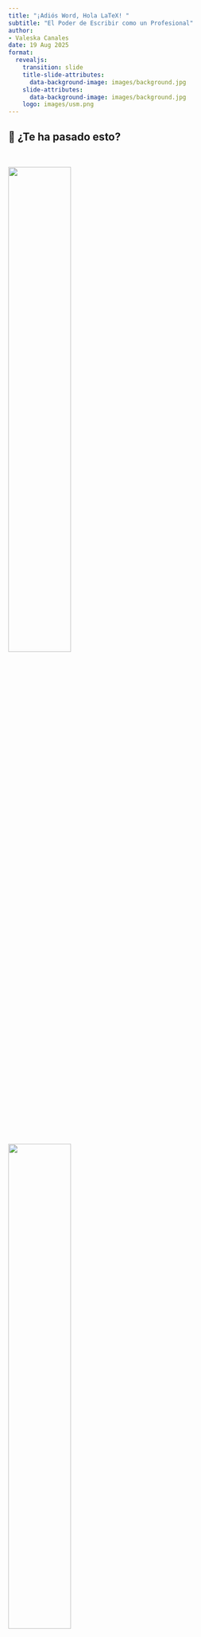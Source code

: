 ```yaml
---
title: "¡Adiós Word, Hola LaTeX! "
subtitle: "El Poder de Escribir como un Profesional"
author: 
- Valeska Canales
date: 19 Aug 2025
format: 
  revealjs:
    transition: slide
    title-slide-attributes: 
      data-background-image: images/background.jpg
    slide-attributes:
      data-background-image: images/background.jpg
    logo: images/usm.png
---
```


## 📝 ¿Te ha pasado esto? {background-image="images/background.jpg" background-opacity="0.25"}

::: r-stack
<br>

![](images/intro1.jpeg){.fragment .fade-in-then-out fig-align="center" width="50%"}

![](images/intro2.jpeg){.fragment .fade-in-then-out fig-align="center" width="50%"}

![](images/latexword2.jpg){.fragment fig-align="center" width="75%"}
:::

------------------------------------------------------------------------

## 🎯 Objetivos {background-image="images/background.jpg" background-opacity="0.25"}

::: columns
::: {.column width="40%"}
::: {style="text-align: center;"}
<img src="images/intro3.jpeg" alt="Tachado" style="width: 100%; border-radius: 10px;"/>
:::
:::

::: {.column .incremental width="60%"}
<br>

- **Conocer LaTeX**: Qué es y por qué usarlo frente a otros editores.\
- **Primeros pasos**: Crear, compilar y estructurar un documento básico.\
- **Elementos clave**: Texto, secciones, listas, imágenes y fórmulas.\
- **Buenas prácticas**: Organización, plantillas y recursos recomendados.
:::
:::

------------------------------------------------------------------------

##  {background-image="images/background_slides3.png" background-opacity="0.3"}

::: {style="display: flex; justify-content: center; align-items: center; height: 60vh; flex-direction: column; text-align: center;"}
[LaTeX]{style="font-size: 1em"}

[¿Qué es y por qué usarlo?]{style="font-size: 1.5em"}
:::

------------------------------------------------------------------------

## ¿Qué es LaTeX? {background-image="images/background.jpg" background-opacity="0.25"}

::: columns
::: {.column width="40%"}
::: {style="text-align: center;"}
<img src="images/latex.png" alt="Escribir Informe" style="width: 100%; border-radius: 10px;"/>
:::
:::

::: {.column .incremental width="60%"}
<br>

-   **¿Qué es LaTeX?**
    -   Sistema para crear documentos académicos y científicos con formato profesional.
- **Ventajas**:  
    - Automatiza referencias, citas y ecuaciones.  
    - Control total sobre formato y estructura.  
    - Ideal para documentos extensos y complejos.
:::
:::

------------------------------------------------------------------------

## Ejemplos de LaTeX {background-image="images/background.jpg" background-opacity="0.25"}


::: r-stack

::: {.fragment .fade-in-then-out}
<iframe src="https://www.slideshare.net/slideshow/embed_code/key/6iH5QPCL3w1qwm?startSlide=1"
        width="960" height="600" frameborder="0" scrolling="no"
        style="max-width:100%; border:1px solid #CCC; border-radius:10px;"
        allowfullscreen></iframe>
:::

::: {.fragment .fade-in-then-out}
<iframe src="https://www.slideshare.net/slideshow/embed_code/key/eUNDWTAdYMfD7M?hostedIn=slideshare&page=upload"
        width="960" height="600" frameborder="0" scrolling="no"
        style="max-width:100%; border:1px solid #CCC; border-radius:10px;"
        allowfullscreen></iframe>
:::


::: {.fragment}
<iframe src="https://www.slideshare.net/slideshow/embed_code/key/tkQohqCfNlexT1?startSlide=1"
        width="960" height="600" frameborder="0" scrolling="no"
        style="max-width:100%; border:1px solid #CCC; border-radius:10px;"
        allowfullscreen></iframe>
:::
:::




------------------------------------------------------------------------

## ¿Cómo empezar? {background-image="images/background.jpg" background-opacity="0.25"}

::: columns
::: {.column width="40%"}
::: {style="text-align: center;"}
<img src="images/tex.png" alt="Overleaf" style="width: 90%; border-radius: 10px;"/>
:::
:::

::: {.column .incremental width="60%"}
<br>

- **Editor recomendado:**
  - [Overleaf](https://www.overleaf.com/) *(en línea, sin instalación)*  

- **Instalaciones locales:**
  - [TeX Live](https://www.tug.org/texlive/), [MiKTeX](https://miktex.org/), [MacTeX](https://tug.org/mactex/)  

- **Editores útiles:**
  - [TeXstudio](https://www.texstudio.org/), [VSCode + LaTeX Workshop](https://marketplace.visualstudio.com/items?itemName=James-Yu.latex-workshop)  
:::
:::

. . .

> 🌿 En este taller nos centraremos en [Overleaf](https://www.overleaf.com/), fácil y en línea.

------------------------------------------------------------------------

## Overleaf: LaTeX Online {background-image="images/background.jpg" background-opacity="0.25"}

::: columns
::: {.column width="40%"}
::: {style="text-align: center;"}
<img src="images/overleaf.png" alt="Overleaf Logo" style="width: 80%; border-radius: 10px;"/>
:::
:::

::: {.column .incremental width="60%"}
<br>

-   **¿Qué es?**
    -   Plataforma en línea para escribir y compilar documentos en LaTeX sin instalación.
-   **¿Por qué usarlo?**
    -   Edición colaborativa en tiempo real.\
    -   Integración con GitHub y la nube.\
    -   Compilación y previsualización instantánea.\
:::
:::

. . .

> 🌿 Para este taller, crea tu cuenta gratuita en [Overleaf](https://www.overleaf.com/).

------------------------------------------------------------------------

## Ejemplos en Overleaf {background-image="images/background.jpg" background-opacity="0.25"}

::: r-stack
<br>

![](images/overleaf1.jpg){.fragment .fade-in-then-out fig-align="center" width="90%"}


![](images/ovealeaf2.png){.fragment fig-align="center" width="75%"}
:::

------------------------------------------------------------------------

##  {background-image="images/background_slides3.png" background-opacity="0.3"}

::: {style="display: flex; justify-content: center; align-items: center; height: 60vh; flex-direction: column; text-align: center;"}
[LaTeX]{style="font-size: 1em"}

[Manos a la Obra]{style="font-size: 1.5em"}
:::

------------------------------------------------------------------------

## 📄 Actividad: Artículo en Overleaf {background-image="images/background.jpg" background-opacity="0.25"}

<br>

::: columns
::: {.column width="40%"}
::: {style="text-align: center;"}
<img src="images/ejercicio.png" alt="Overleaf Logo" style="width: 80%; border-radius: 10px;"/>
:::
:::

::: {.column .incremental width="60%"}



1. **Nuevo proyecto en Overleaf**.
2. **Copia** la [plantilla](https://www.overleaf.com/read/qfrqrpxfqhkj#f66dd7).
3. **Edita**: título, texto e imágenes.
4. **Compila** y revisa.
5. *(Extra)* Añade cita y bibliografía.

:::
:::

. . .

> ⏱️ Tiempo de la actividad: 10–15 minutos.




------------------------------------------------------------------------

##  {background-image="images/background_slides3.png" background-opacity="0.3"}

::: {style="display: flex; justify-content: center; align-items: center; height: 60vh; flex-direction: column; text-align: center;"}
[LaTeX]{style="font-size: 1em"}

[Explora y aprende con plantillas]{style="font-size: 1.5em"}
:::

------------------------------------------------------------------------

## Overleaf Gallery{background-image="images/background.jpg" background-opacity="0.25"}

::: columns
::: {.column width="40%"}
::: {style="text-align: center;"}
<img src="images/gallery.png" alt="Escribir Informe" style="width: 100%; border-radius: 10px;"/>
:::
:::

::: {.column .incremental width="60%"}
<br>

- **Plantillas listas para usar**:
  - Artículos, tesis, pósters y presentaciones.
- **Aprende explorando**:
  - Abre una plantilla y estudia su código.
- **Personaliza y reutiliza**:
  - Cambia texto, imágenes y estilo.

:::
:::

. . .

> 🌿 Veamos algunos ejemplos en [Overleaf Gallery](https://www.overleaf.com/gallery).


------------------------------------------------------------------------

##  Ejemplos de plantillas {background-image="images/background.jpg" background-opacity="0.25"}

::: r-stack
<br>

![](images/templates1.png){.fragment .fade-in-then-out fig-align="center" width="90%"}


![](images/templates2.png){.fragment fig-align="center" width="75%"}
:::


------------------------------------------------------------------------

##  {background-image="images/background_slides3.png" background-opacity="0.3"}

::: {style="display: flex; justify-content: center; align-items: center; height: 60vh; flex-direction: column; text-align: center;"}
[LaTeX]{style="font-size: 1em"}

[Más Herramientas]{style="font-size: 1.5em"}
:::

------------------------------------------------------------------------

## Herramientas Útiles {background-image="images/background.jpg" background-opacity="0.25"}


::: columns
::: {.column width="45%"}
::: {style="text-align: center;"}
<img src="images/tools.png" alt="Escribir Informe" style="width: 100%; border-radius: 10px;"/>
:::
:::

::: {.column .incremental width="55%"}

<br>

-   📊 [**Tables Generator**](https://www.tablesgenerator.com/)\
    Crea y exporta fácilmente tablas en formato LaTeX.

-   🔢 [**LaTeX Equation Editor**](https://latexeditor.lagrida.com/)\
    Genera ecuaciones LaTeX en tiempo real.

-   🧾 [**BibTeX Editor**](https://truben.no/latex/bibtex/)\
    Crea referencias bibliográficas en formato BibTeX.

-   🧠 [**Detexify**](http://detexify.kirelabs.org/classify.html)\
    Dibuja un símbolo y encuentra su comando LaTeX.
:::
:::

------------------------------------------------------------------------

## Ejemplos de herramientas útiles {background-image="images/background.jpg" background-opacity="0.25"}

::: r-stack
![](images/tool2.png){.fragment .fade-in-then-out fig-align="center" width="85%"}

![](images/tool3.png){.fragment .fade-in-then-out fig-align="center" width="85%"}

![](images/tool4.png){.fragment .fade-in-then-out fig-align="center" width="85%"}

![](images/tool1.png){.fragment fig-align="center" width="85%"}
:::

------------------------------------------------------------------------

## LaTeX + Inteligencia Artificial {background-image="images/background.jpg" background-opacity="0.25"}

::: columns
::: {.column width="40%"}
::: {style="text-align: center;"}
<img src="images/chatgpt.png" alt="Escribir Informe" style="width: 100%; border-radius: 10px;"/>
:::
:::

::: {.column .incremental width="60%"}
<br><br>

* **[ChatGPT](https://chat.openai.com/)**, **[Gemini](https://gemini.google.com/)**, **[DeepSeek](https://www.deepseek.com/)**:

  * Generan y corrigen código LaTeX.
  * Crean ecuaciones, tablas y bibliografía.
  * Explican comandos y paquetes.
  * Mejoran el formato y detectan errores.

:::
:::

. . .

> <span style="font-size:0.85em;">🤖 **Consejo**: usa prompts claros, incluye tu código y pide explicaciones paso a paso.</span>


------------------------------------------------------------------------

## Ejemplos de Prompts {background-image="images/background.jpg" background-opacity="0.25"}

::: panel-tabset
## Prompt 1

::: columns
::: {.column width="50%"}
✨ **Ejemplo de prompt:**

"Escríbeme la fórmula cuadrática"
:::

::: {.column .incremental width="50%"}
✅ **Esperado:**

¡Por supuesto! Aquí tienes la **fórmula cuadrática** escrita en **LaTeX**:

``` latex
x = \frac{-b \pm \sqrt{b^2 - 4ac}}{2a}
```
:::
:::

## Prompt 2

::: columns
::: {.column width="50%"}
✨ **Ejemplo de prompt:**

> "Haz una tabla de derivadas básicas en latex"
:::

::: {.column .incremental width="50%"}
✅ **Esperado:**

``` latex
\begin{tabular}{|c|c|}
\hline
\textbf{Función} & \textbf{Derivada} \\
\hline
$c$ & $0$ \\
$x$ & $1$ \\
$x^n$ & $nx^{n-1}$ \\
$\sqrt{x}$ & $\dfrac{1}{2\sqrt{x}}$ \\
...
\hline
\end{tabular}
```
:::
:::

## Prompt 3

::: columns
::: {.column width="50%"}
✨ **Ejemplo de prompt:**

“Estoy tratando de compilar esta ecuación en LaTeX, pero me da error. ¿Me puedes ayudar?”

``` latex
\begin{equation}
f(x) = \int_0^\infty e^-x^2 dx
\end{equation}
```
:::

::: {.column .incremental width="50%"}
✅ **Esperado:**

❌ `e^-x^2` está mal escrito. Falta agrupar el exponente con llaves.

❌ Se recomienda escribir `\,dx` para buena tipografía.
:::
:::
:::



------------------------------------------------------------------------

##  {background-image="images/background_slides3.png" background-opacity="0.3"}

::: {style="display: flex; justify-content: center; align-items: center; height: 60vh; flex-direction: column; text-align: center;"}
[LaTeX]{style="font-size: 1em"}

[Manos a la Obra]{style="font-size: 1.5em"}
:::

------------------------------------------------------------------------

## 📄 Actividad: Beamer en Overleaf {background-image="images/background.jpg" background-opacity="0.25"}

<br>

::: columns
::: {.column width="40%"}
::: {style="text-align: center;"}
<img src="images/ejercicio.png" alt="Overleaf Logo" style="width: 80%; border-radius: 10px;"/>
:::
:::

::: {.column .incremental width="60%"}


1. **Nuevo proyecto en Overleaf**.
2. **Copia** la [plantilla](https://www.overleaf.com/read/gxqqsjhzfvdc#f623dc).
3. **Edita**: título, texto e imágenes.
4. **Compila** y revisa.
5. *(Extra)* Añade cita y bibliografía.



:::
:::

. . .

> ⏱️ Tiempo de la actividad: 10–15 minutos.


------------------------------------------------------------------------

##  {background-image="images/background_slides3.png" background-opacity="0.3"}

::: {style="display: flex; justify-content: center; align-items: center; height: 60vh; flex-direction: column; text-align: center;"}
[LaTeX]{style="font-size: 1em"}

[Conclusiones]{style="font-size: 1.5em"}
:::

## 🧾 Conclusiones {background-image="images/background.jpg" background-opacity="0.25"}

<br> <br>

::: {.fragment}
✅ **LaTeX** permite crear documentos académicos con formato profesional. <br>
✅ Ofrece **control total** sobre estilo y estructura.<br>
✅ Hay muchas **herramientas** que lo hacen más fácil de usar.<br>
✅ Con **IA**, escribir en LaTeX es aún más eficiente.<br>
✅ **Overleaf** permite comenzar sin instalar nada.<br>
::: 


------------------------------------------------------------------------

## 🎉 ¡Gracias por Participar! {background-image="images/background.jpg" background-opacity="0.25"}

::: columns
::: {.column width="50%"}
<br>

❓¿Preguntas?

👏 Responder [encuesta](https://forms.gle/WMYcViob6Z6WbPZD7)

🥳 Disfrutar del Evento!
:::

::: {.column width="50%" align="center"}
![](images/qr_cc.png){width="400"}
:::
:::

> 🔗 Nuestro Sitio Web: [seth-nut.github.io/resources](https://seth-nut.github.io/resources/)

```{=html}
<style>
/* Ajusta el tamaño del título y subtítulo */
.reveal .slides h1 {
  font-size: 2em; /* Tamaño más pequeño para el título */
}

.reveal .slides h2 {
  font-size: 1.5em; /* Tamaño más pequeño para el subtítulo */
}

/* Ajusta el tamaño del texto en los párrafos */
.reveal .slides p {
  font-size: 0.8em; /* Texto más pequeño */
}

/* Ajusta el tamaño de las tablas */
.reveal .slides table {
  font-size: 0.8em; /* Tamaño de fuente más pequeño en las tablas */
  width: 90%; /* Ajusta el ancho de la tabla */
  margin: 0 auto; /* Centra la tabla */
}

/* Ajusta el tamaño de los bullets */
.reveal .slides ul {
  font-size: 0.8em; /* Tamaño de fuente más pequeño en los bullets */

}

.reveal .slide-logo {
   max-height: 2.5em !important;
}


</style>
```